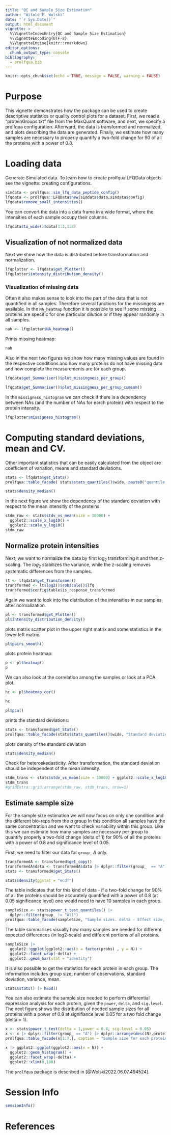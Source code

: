 ```yaml
---
title: "QC and Sample Size Estimation"
author: "Witold E. Wolski"
date: "`r Sys.Date()`"
output: html_document
vignette: >
  %\VignetteIndexEntry{QC and Sample Size Estimation} 
  %\VignetteEncoding{UTF-8}
  %\VignetteEngine{knitr::rmarkdown}
editor_options: 
  chunk_output_type: console
bibliography:
  - prolfqua.bib
---
```


```r
knitr::opts_chunk$set(echo = TRUE, message = FALSE, warning = FALSE)
```

# Purpose

This vignette demonstrates how the package can be used to create descriptive statistics or quality control plots for a dataset. First, we read a "proteinGroups.txt" file from the MaxQuant software, and next, we specify a prolfqua configuration.
Afterward, the data is transformed and normalized, and plots describing the data are generated. Finally, we estimate how many samples are necessary to properly quantify a two-fold change for $90%$ of all the proteins with a power of $0.8$.



# Loading data

Generate Simulated data. To learn how to create prolfqua LFQData objects see the vignette: creating configurations.



```r
simdata <- prolfqua::sim_lfq_data_peptide_config()
lfqdata <- prolfqua::LFQData$new(simdata$data,simdata$config)
lfqdata$remove_small_intensities()
```

You can convert the data into a data frame in a wide format, where the
intensities of each sample occupy their columns.

```r
lfqdata$to_wide()$data[1:3,1:8]
```

## Visualization of not normalized data

Next we show how the data is distributed before transformation and normalization.

```r
lfqplotter <- lfqdata$get_Plotter()
lfqplotter$intensity_distribution_density()
```

### Visualization of missing data

Often it also makes sense to look into the part of the data that is not quantified in all samples. Therefore several functions for the missingess are available. In the `NA_heatmap` function it is possible to see if some missing proteins are specific for one particular dilution or if they appear randomly in all samples.

```r
nah <- lfqplotter$NA_heatmap()
```

Prints missing heatmap:
```r
nah
```

Also in the next two figures we show how many missing values are found in the respective conditions and how many proteins do not have missing data and how complete the measurements are for each group.

```r
lfqdata$get_Summariser()$plot_missingness_per_group()
```

```r
lfqdata$get_Summariser()$plot_missingness_per_group_cumsum()
```

In the `missigness_histogram` we can check if there is a dependency between NAs (and the number of NAs for earch protein) with respect to the protein intensity.

```r
lfqplotter$missigness_histogram()
```

# Computing standard deviations, mean and CV.

Other important statistics that can be easily calculated from the object are coefficient of variation, means and standard deviations.

```r
stats <- lfqdata$get_Stats()
prolfqua::table_facade( stats$stats_quantiles()$wide, paste0("quantile of ",stats$stat ))
```


```r
stats$density_median()
```

In the next figure we show the dependency of the standard deviation with respect to the mean intensitiy of the proteins.

```r
stdm_raw <- stats$stdv_vs_mean(size = 10000) +
  ggplot2::scale_x_log10() +
  ggplot2::scale_y_log10()
stdm_raw
```


## Normalize protein intensities

Next, we want to normalize the data by first $\log_2$ transforming it and then z-scaling.
The $log_2$ stabilizes the variance, while the z-scaling removes systematic differences from the samples.

```r
lt <- lfqdata$get_Transformer()
transformed <- lt$log2()$robscale()$lfq
transformed$config$table$is_response_transformed
```

Again we want to look into the distribution of the intensities in our samples after normalization.

```r
pl <- transformed$get_Plotter()
pl$intensity_distribution_density()
```

plots matrix scatter plot in the upper right matrix and some statistics in the
lower left matrix.

```r
pl$pairs_smooth()
```

plots protein heatmap:
```r
p <- pl$heatmap() 
p 
```

We can also look at the correlation among the samples or look at a PCA plot.

```r
hc <- pl$heatmap_cor()
```

```r
hc
```

```r
pl$pca()
```

prints the standard deviations:
```r
stats <- transformed$get_Stats()
prolfqua::table_facade(stats$stats_quantiles()$wide, "Standard deviations")
```


plots density of the standard deviation

```r
stats$density_median()
```


Check for heteroskedasticity. After transformation,
the standard deviation should be independent of the mean intensity.

```r
stdm_trans <- stats$stdv_vs_mean(size = 10000) + ggplot2::scale_x_log10() + ggplot2::scale_y_log10()
stdm_trans
#gridExtra::grid.arrange(stdm_raw, stdm_trans, nrow=1)
```


## Estimate sample size

For the sample size estimation we will now focus on only one condition and the different bio-reps from the _a_ group
In this condition all samples have the same concentration and we want to check variability within this group. 
Like this we can estimate how many samples are necessary per group to quantify properly a two-fold change (delta of 1) for 90% of all the proteins with a power of 0.8 and significance level of 0.05.

First, we need to filter our data for `group_` _A_ only.
```r
transformedA <- transformed$get_copy()
transformedA$data <- transformedA$data |> dplyr::filter(group_  == "A")
stats <- transformedA$get_Stats()
```

```r
stats$density(ggstat = "ecdf")
```

The table indicates that for this kind of data - if a two-fold change for 90% of all the proteins should be accurately quantified with a power of 0.8 (at 0.05 significance level) one would need to have 10 samples in each group.

```r
sampleSize <- stats$power_t_test_quantiles() |> 
  dplyr::filter(group_ != "All")
prolfqua::table_facade(sampleSize, "Sample sizes. delta - Effect size, N - samplesize")

```

The table summarises visually how many samples are needed for different expected differences (in log2-scale) and different portions of all proteins. 

```r
sampleSize |>
  ggplot2::ggplot(ggplot2::aes(x = factor(probs) , y = N)) +
  ggplot2::facet_wrap(~delta) +
  ggplot2::geom_bar(stat = "identity")

```

It is also possible to get the statistics for each protein in each group. The information includes group size, number of observations, standard deviation, variance, mean.

```r
stats$stats() |> head()
```

You can also estimate the sample size needed to perform differential expression analysis for each protein, given the `power`, `delta`, and `sig.level`.
The next figure shows the distribution of needed sample sizes for all proteins with a power of 0.8 at signifiance level 0.05 for a two fold change (delta = 1).

```r
x <- stats$power_t_test(delta = 1,power = 0.8, sig.level = 0.05)
x <- x |> dplyr::filter(group_ == "A") |> dplyr::arrange(desc(N),protein_Id)
prolfqua::table_facade(x[1:7,], caption = "Sample size for each protein")
```


```r
x |> ggplot2::ggplot(ggplot2::aes(x = N)) +
  ggplot2::geom_histogram() +
  ggplot2::facet_wrap(~delta) +
  ggplot2::xlim(0,100)
```

The `prolfqua` package is described in [@Wolski2022.06.07.494524].

# Session Info

```r
sessionInfo()
```

# References


